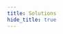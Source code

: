 ```yaml
---
title: Solutions
hide_title: true
---
```



<FeatureIcon src={javascript} title="Solutions" />
<LinkList
  data={[
    {
      title: "Get File Type",
      link: "/docs/javascript/solutions/get-file-type",
      src: javascript,
    },
  ]}
/>

